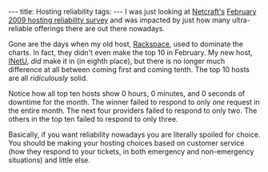 ---
title: Hosting reliability
tags:
---
I was just looking at [http://netcraft.com/ Netcraft's] [http://news.netcraft.com/archives/2009/03/02/new_york_internet_was_the_most_reliable_hosting_company_site_in_february_2009.html February 2009 hosting reliability survey] and was impacted by just how many ultra-reliable offerings there are out there nowadays.

Gone are the days when my old host, [[Rackspace]], used to dominate the charts. In fact, they didn't even make the top 10 in February. My new host, [[INetU]], ''did'' make it in (in eighth place), but there is no longer much difference at all between coming first and coming tenth. The top 10 hosts are all ''ridiculously'' solid.

Notice how all top ten hosts show 0 hours, 0 minutes, and 0 seconds of downtime for the month. The winner failed to respond to only ''one'' request in the entire month. The next four providers failed to respond to only two. The others in the top ten failed to respond to only three.

Basically, if you want reliability nowadays you are literally spoiled for choice. You should be making your hosting choices based on customer service (how they respond to your tickets, in both emergency and non-emergency situations) and little else.
